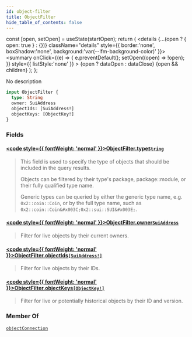 ```yaml
---
id: object-filter
title: ObjectFilter
hide_table_of_contents: false
---
```









  const [open, setOpen] = useState(startOpen);
  return (
    <details {...(open ? { open: true } : {})} className="details" style={{ border:'none', boxShadow:'none', background:'var(--ifm-background-color)' }}>
      <summary
        onClick={(e) => {
          e.preventDefault();
          setOpen((open) => !open);
        }}
        style={{ listStyle:'none' }}
      >
      {open ? dataOpen : dataClose}
      </summary>
      {open && children}
    </details>
  );
};








No description


```graphql
input ObjectFilter {
  type: String
  owner: SuiAddress
  objectIds: [SuiAddress!]
  objectKeys: [ObjectKey!]
}
```




### Fields

#### [<code style={{ fontWeight: 'normal' }}>ObjectFilter.<b>type</b></code>](#)<Bullet />[`String`](/references/sui-api/graphql/reference/scalars/string) <Badge class="badge badge--secondary" text="scalar"/> 
> 
> 
> This field is used to specify the type of objects that should be included in the query
> results.
> 
> Objects can be filtered by their type's package, package::module, or their fully qualified
> type name.
> 
> Generic types can be queried by either the generic type name, e.g. `0x2::coin::Coin`, or by
> the full type name, such as `0x2::coin::Coin&#x003C;0x2::sui::SUI&#x003E;`.
> 

#### [<code style={{ fontWeight: 'normal' }}>ObjectFilter.<b>owner</b></code>](#)<Bullet />[`SuiAddress`](/references/sui-api/graphql/reference/scalars/sui-address) <Badge class="badge badge--secondary" text="scalar"/> 
> 
> 
> Filter for live objects by their current owners.
> 

#### [<code style={{ fontWeight: 'normal' }}>ObjectFilter.<b>objectIds</b></code>](#)<Bullet />[`[SuiAddress!]`](/references/sui-api/graphql/reference/scalars/sui-address) <Badge class="badge badge--secondary" text="list"/> <Badge class="badge badge--secondary" text="scalar"/> 
> 
> 
> Filter for live objects by their IDs.
> 

#### [<code style={{ fontWeight: 'normal' }}>ObjectFilter.<b>objectKeys</b></code>](#)<Bullet />[`[ObjectKey!]`](/references/sui-api/graphql/reference/inputs/object-key) <Badge class="badge badge--secondary" text="list"/> <Badge class="badge badge--secondary" text="input"/> 
> 
> 
> Filter for live or potentially historical objects by their ID and version.
> 



### Member Of

[`objectConnection`](/references/sui-api/graphql/reference/queries/object-connection)  <Badge class="badge badge--secondary" text="query"/>

